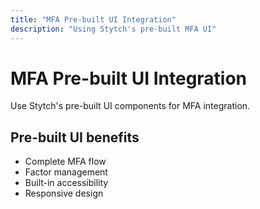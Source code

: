 ```yaml
---
title: "MFA Pre-built UI Integration"
description: "Using Stytch's pre-built MFA UI"
---
```


# MFA Pre-built UI Integration

Use Stytch's pre-built UI components for MFA integration.

## Pre-built UI benefits

- Complete MFA flow
- Factor management
- Built-in accessibility
- Responsive design
